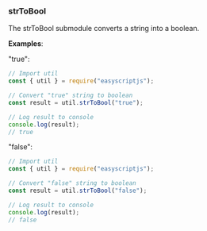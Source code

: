 ### strToBool
The strToBool submodule converts a string into a boolean.

**Examples**:

"true":

```js
// Import util
const { util } = require("easyscriptjs");

// Convert "true" string to boolean
const result = util.strToBool("true");

// Log result to console
console.log(result);
// true
```

"false":

```js
// Import util
const { util } = require("easyscriptjs");

// Convert "false" string to boolean
const result = util.strToBool("false");

// Log result to console
console.log(result);
// false
```

